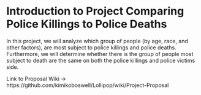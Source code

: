 
# Introduction to Project Comparing Police Killings to Police Deaths

In this project, we will analyze which group of people (by age, race, and other factors), are most subject to police killings and police deaths. Furthermore, we will determine whether there is the group of people most subject to death are the same on both the police killings and police victims side.

Link to Proposal Wiki -> https://github.com/kimikoboswell/Lollipop/wiki/Project-Proposal